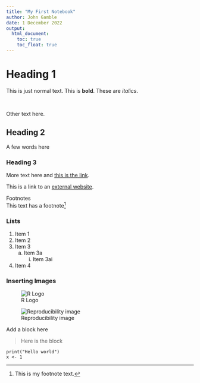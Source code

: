 ```yaml
---
title: "My First Notebook"
author: John Gamble
date: 1 December 2022 
output:
  html_document:
    toc: true
    toc_float: true
---
```


# Heading 1
This is just normal text. This is **bold**. These are *italics*.

<!-- Example of a comment -->
<!-- Another example of a comment -->
\

Other text here.

## Heading 2 {#markdown-header}
A few words here

### Heading 3
More text here and [this is the link](#markdown-header).

This is a link to an [external website](http://www.google.com).

Footnotes
\
This text has a footnote[^1]

[^1]: This is my footnote text.

### Lists
1. Item 1
2. Item 2
3. Item 3
    a. Item 3a
        i. Item 3ai
4. Item 4

### Inserting Images

![R Logo](img/r_logo.png)


![Reproducibility image](img/reproducibility_image.jpeg)


Add a block here

> Here is the block

```
print("Hello world")
x <- 1
```






